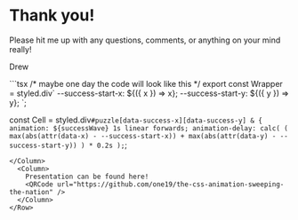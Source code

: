 
# Thank you!

Please hit me up with any questions, comments, or anything on your mind really!

Drew

<Row>
<Column>
```tsx
/* maybe one day the code will look like this */
export const Wrapper = styled.div`
  --success-start-x: ${({ x }) => x};
  --success-start-y: ${({ y }) => y};
`;

const Cell = styled.div`
  #puzzle[data-success-x][data-success-y] & {
    animation: ${successWave} 1s linear forwards;
    animation-delay: calc(
      (
        max(abs(attr(data-x) - --success-start-x)) +
        max(abs(attr(data-y) - --success-start-y))
      ) * 0.2s
    );
`;
```
</Column>
  <Column>
    Presentation can be found here!
    <QRCode url="https://github.com/one19/the-css-animation-sweeping-the-nation" />
  </Column>
</Row>
